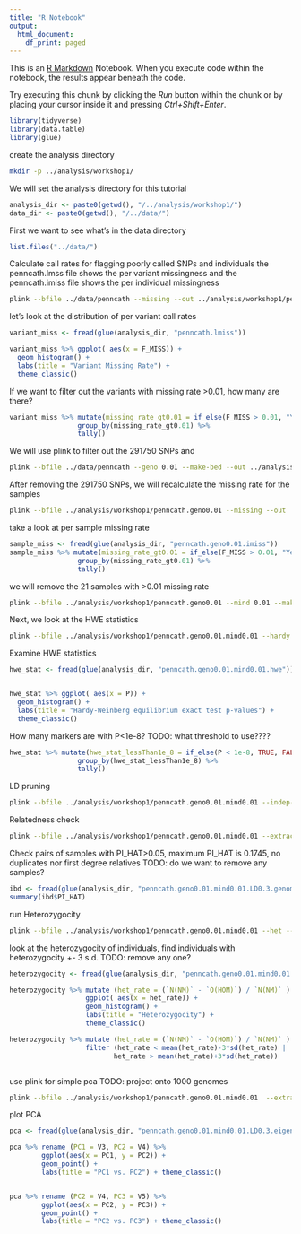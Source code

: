 ```yaml
---
title: "R Notebook"
output:
  html_document:
    df_print: paged
---
```


This is an [R Markdown](http://rmarkdown.rstudio.com) Notebook. When you execute code within the notebook, the results appear beneath the code. 

Try executing this chunk by clicking the *Run* button within the chunk or by placing your cursor inside it and pressing *Ctrl+Shift+Enter*. 

```r
library(tidyverse)
library(data.table)
library(glue)
```

create the analysis directory
```bash
mkdir -p ../analysis/workshop1/
```

We will set the analysis directory for this tutorial
```r

analysis_dir <- paste0(getwd(), "/../analysis/workshop1/")
data_dir <- paste0(getwd(), "/../data/")

```


First we want to see what's in the data directory
```r
list.files("../data/")
```

Calculate call rates for flagging poorly called SNPs and individuals
the penncath.lmss file shows the per variant missingness and the penncath.imiss file shows the per individual missingness
```bash
plink --bfile ../data/penncath --missing --out ../analysis/workshop1/penncath
```
let's look at the distribution of per variant call rates   
```r

variant_miss <- fread(glue(analysis_dir, "penncath.lmiss"))

variant_miss %>% ggplot( aes(x = F_MISS)) + 
  geom_histogram() + 
  labs(title = "Variant Missing Rate") + 
  theme_classic()

```

If we want to filter out the variants with missing rate >0.01, how many are there?
```r

variant_miss %>% mutate(missing_rate_gt0.01 = if_else(F_MISS > 0.01, "Yes", "No")) %>% 
                 group_by(missing_rate_gt0.01) %>%
                 tally()

```

We will use plink to filter out the 291750 SNPs and 
```bash

plink --bfile ../data/penncath --geno 0.01 --make-bed --out ../analysis/workshop1/penncath.geno0.01

```

After removing the 291750 SNPs, we will recalculate the missing rate for the samples
```bash

plink --bfile ../analysis/workshop1/penncath.geno0.01 --missing --out ../analysis/workshop1/penncath.geno0.01

```

take a look at per sample missing rate
```r

sample_miss <- fread(glue(analysis_dir, "penncath.geno0.01.imiss"))
sample_miss %>% mutate(missing_rate_gt0.01 = if_else(F_MISS > 0.01, "Yes", "No")) %>% 
                 group_by(missing_rate_gt0.01) %>%
                 tally()

```

we will remove the 21 samples with >0.01 missing rate
```bash

plink --bfile ../analysis/workshop1/penncath.geno0.01 --mind 0.01 --make-bed --out ../analysis/workshop1/penncath.geno0.01.mind0.01

```

Next, we look at the HWE statistics
```bash

plink --bfile ../analysis/workshop1/penncath.geno0.01.mind0.01 --hardy --out ../analysis/workshop1/penncath.geno0.01.mind0.01

```

Examine HWE statistics
```r

hwe_stat <- fread(glue(analysis_dir, "penncath.geno0.01.mind0.01.hwe"))


hwe_stat %>% ggplot( aes(x = P)) + 
  geom_histogram() + 
  labs(title = "Hardy-Weinberg equilibrium exact test p-values") + 
  theme_classic()

```

How many markers are with P<1e-8?
TODO: what threshold to use????
```r

hwe_stat %>% mutate(hwe_stat_lessThan1e_8 = if_else(P < 1e-8, TRUE, FALSE)) %>% 
                 group_by(hwe_stat_lessThan1e_8) %>%
                 tally()

```

LD pruning 
```bash

plink --bfile ../analysis/workshop1/penncath.geno0.01.mind0.01 --indep-pairwise 50 5 0.3 --out ../analysis/workshop1/penncath.geno0.01.mind0.01

```


Relatedness check
```bash
plink --bfile ../analysis/workshop1/penncath.geno0.01.mind0.01 --extract ../analysis/workshop1/penncath.geno0.01.mind0.01.prune.in --genome --min 0.05 --out ../analysis/workshop1/penncath.geno0.01.mind0.01.LD0.3
```

Check pairs of samples with PI_HAT>0.05, maximum PI_HAT is 0.1745, no duplicates nor first degree relatives
TODO: do we want to remove any samples? 
```r

ibd <- fread(glue(analysis_dir, "penncath.geno0.01.mind0.01.LD0.3.genome"))
summary(ibd$PI_HAT)

```


run Heterozygocity
```bash

plink --bfile ../analysis/workshop1/penncath.geno0.01.mind0.01 --het --extract ../analysis/workshop1/penncath.geno0.01.mind0.01.prune.in --out ../analysis/workshop1/penncath.geno0.01.mind0.01.LD0.3

```


look at the heterozygocity of individuals, find individuals with heterozygocity +- 3 s.d.
TODO: remove any one?
```r

heterozygocity <- fread(glue(analysis_dir, "penncath.geno0.01.mind0.01.LD0.3.het"))

heterozygocity %>% mutate (het_rate = (`N(NM)` - `O(HOM)`) / `N(NM)` ) %>%
                   ggplot( aes(x = het_rate)) + 
                   geom_histogram() + 
                   labs(title = "Heterozygocity") + 
                   theme_classic()

heterozygocity %>% mutate (het_rate = (`N(NM)` - `O(HOM)`) / `N(NM)` ) %>%
                   filter (het_rate < mean(het_rate)-3*sd(het_rate) | 
                          het_rate > mean(het_rate)+3*sd(het_rate))



```

use plink for simple pca
TODO: project onto 1000 genomes
```bash

plink --bfile ../analysis/workshop1/penncath.geno0.01.mind0.01  --extract ../analysis/workshop1/penncath.geno0.01.mind0.01.prune.in --maf 0.05 --pca  --out ../analysis/workshop1/penncath.geno0.01.mind0.01.LD0.3

```

plot PCA
```r

pca <- fread(glue(analysis_dir, "penncath.geno0.01.mind0.01.LD0.3.eigenvec"))

pca %>% rename (PC1 = V3, PC2 = V4) %>%
        ggplot(aes(x = PC1, y = PC2)) + 
        geom_point() + 
        labs(title = "PC1 vs. PC2") + theme_classic()


pca %>% rename (PC2 = V4, PC3 = V5) %>%
        ggplot(aes(x = PC2, y = PC3)) + 
        geom_point() + 
        labs(title = "PC2 vs. PC3") + theme_classic()


```

